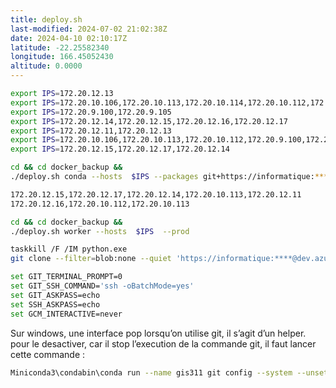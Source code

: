```yaml
---
title: deploy.sh
last-modified: 2024-07-02 21:02:38Z
date: 2024-04-10 02:10:17Z
latitude: -22.25582340
longitude: 166.45052430
altitude: 0.0000
---
```


```bash
export IPS=172.20.12.13
export IPS=172.20.10.106,172.20.10.113,172.20.10.114,172.20.10.112,172.20.10.115
export IPS=172.20.9.100,172.20.9.105
export IPS=172.20.12.14,172.20.12.15,172.20.12.16,172.20.12.17
export IPS=172.20.12.11,172.20.12.13
export IPS=172.20.10.106,172.20.10.113,172.20.10.112,172.20.9.100,172.20.12.14,172.20.12.15,172.20.12.16,172.20.12.17
export IPS=172.20.12.15,172.20.12.17,172.20.12.14

```

```bash
cd && cd docker_backup &&
./deploy.sh conda --hosts  $IPS --packages git+https://informatique:***@dev.azure.com/Oeilnc/Bilbo/_git/bilbo-packages  --prod
```



```bash
172.20.12.15,172.20.12.17,172.20.12.14,172.20.10.113,172.20.12.11
172.20.12.16,172.20.10.112,172.20.10.113

```




```bash
cd && cd docker_backup &&
./deploy.sh worker --hosts  $IPS  --prod
```


```bash
taskkill /F /IM python.exe
git clone --filter=blob:none --quiet 'https://informatique:****@dev.azure.com/Oeilnc/Bilbo/_git/bilbo-packages'
```






```bash
set GIT_TERMINAL_PROMPT=0
set GIT_SSH_COMMAND='ssh -oBatchMode=yes'
set GIT_ASKPASS=echo
set SSH_ASKPASS=echo
set GCM_INTERACTIVE=never
```


Sur windows, une interface pop lorsqu'on utilise git, il s'agit d'un helper. pour le desactiver, car il stop l'execution de la commande git, il faut lancer cette commande :

```bash
Miniconda3\condabin\conda run --name gis311 git config --system --unset credential.helper
```